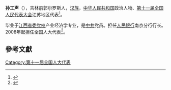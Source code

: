 '''孙工声'''（{{bd|1952年||}}），吉林前郭尔罗斯人，[[汉族|汉族]]，[[中华人民共和国|中华人民共和国]]政治人物、[[第十一届全国人民代表大会|第十一届全国人民代表大会]]江苏地区代表<ref>{{cite web|author=新华网|title=第十一届全国人大代表|url=http://news.xinhuanet.com/ziliao/2008-03/03/content_7708230.htm?node=36628|publisher=新华网|accessdate=2014-01-07|archive-date=2014-01-10|archive-url=https://web.archive.org/web/20140110211415/http://news.xinhuanet.com/ziliao/2008-03/03/content_7708230.htm?node=36628|dead-url=no}}</ref>。

毕业于[[江西省委党校|江西省委党校]]产业经济学专业，是[[中共|中共]]党员。担任[[人民银行|人民银行]]南京分行行长。2008年起担任全国人大代表<ref>{{cite news|title=全国人大代表信息-孙工声|url=http://210.82.31.1:8084/delegate/viewDelegate.action?dbid=110734|accessdate=2013-04-05|newspaper=全国人大网|archive-url=https://web.archive.org/web/20140318091805/http://www.npc.gov.cn/delegate/viewDelegate.action?dbid=110734|archive-date=2014-03-18|dead-url=yes}}</ref>。

==參考文獻==
{{reflist}}
[[Category:第十一届全国人大代表|Category:第十一届全国人大代表]]